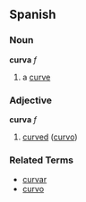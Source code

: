 == Spanish ==
=== Noun ===
'''curva''' ''f''
# a [[curve]]

=== Adjective ===
'''curva''' ''f''
# [[curved]] ([[curvo]])

=== Related Terms ===
*[[curvar]]
*[[curvo]]